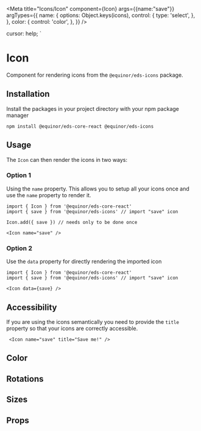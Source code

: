 

<Meta 
  title="Icons/Icon"
  component={Icon}
  args={{name:"save"}}
  argTypes={{
    name: {
      options: Object.keys(icons),
      control: {
        type: 'select',
      },
    },
    color: {
      control: 'color',
    },
  }}
  />

  cursor: help;
`

# Icon 
Component for rendering icons from the `@equinor/eds-icons` package.

## Installation 

Install the packages in your project directory with your npm package manager
```shell
npm install @equinor/eds-core-react @equinor/eds-icons
```

## Usage

The `Icon` can then render the icons in two ways: 

### Option 1 

Using the `name` property. This allows you to setup all your icons once and use the `name` property to render it.
```tsx
import { Icon } from '@equinor/eds-core-react'
import { save } from '@equinor/eds-icons' // import "save" icon

Icon.add({ save }) // needs only to be done once

<Icon name="save" />
```
### Option 2

Use the `data` property for directly rendering the imported icon
```tsx
import { Icon } from '@equinor/eds-core-react'
import { save } from '@equinor/eds-icons' // import "save" icon

<Icon data={save} />
```

## Accessibility
If you are using the icons semantically you need to provide the `title` property so that your icons are correctly accessible.
```tsx
 <Icon name="save" title="Save me!" />
```


## Color
<Canvas>
  <Story story={stories.Color} />
</Canvas>



## Rotations
<Canvas>
  <Story story={stories.Rotations} />
</Canvas>


## Sizes
<Canvas>
  <Story story={stories.Sizes} />
</Canvas>


## Props
<Canvas>
  <Story story={stories.Default} />
</Canvas>

<ArgsTable of={Icon} />


